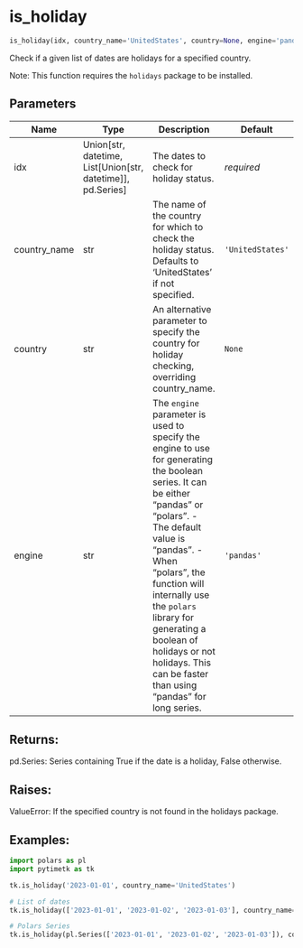 # is_holiday { #pytimetk.is_holiday }

```python
is_holiday(idx, country_name='UnitedStates', country=None, engine='pandas')
```

Check if a given list of dates are holidays for a specified country.

Note: This function requires the `holidays` package to be installed.

## Parameters {.doc-section .doc-section-parameters}

| Name         | Type                                                              | Description                                                                                                                                                                                                                                                                                                                                                           | Default          |
|--------------|-------------------------------------------------------------------|-----------------------------------------------------------------------------------------------------------------------------------------------------------------------------------------------------------------------------------------------------------------------------------------------------------------------------------------------------------------------|------------------|
| idx          | Union\[str, datetime, List\[Union\[str, datetime\]\], pd.Series\] | The dates to check for holiday status.                                                                                                                                                                                                                                                                                                                                | _required_       |
| country_name | str                                                               | The name of the country for which to check the holiday status. Defaults  to 'UnitedStates' if not specified.                                                                                                                                                                                                                                                          | `'UnitedStates'` |
| country      | str                                                               | An alternative parameter to specify the country for holiday checking,  overriding country_name.                                                                                                                                                                                                                                                                       | `None`           |
| engine       | str                                                               | The `engine` parameter is used to specify the engine to use for  generating the boolean series. It can be either "pandas" or "polars".   - The default value is "pandas".  - When "polars", the function will internally use the `polars` library    for generating a boolean of holidays or not holidays. This can be    faster than using "pandas" for long series. | `'pandas'`       |

## Returns: {.doc-section .doc-section-returns}

pd.Series:
    Series containing True if the date is a holiday, False otherwise.

## Raises: {.doc-section .doc-section-raises}

ValueError:
    If the specified country is not found in the holidays package.

## Examples: {.doc-section .doc-section-examples}

```python
import polars as pl
import pytimetk as tk

tk.is_holiday('2023-01-01', country_name='UnitedStates')
```

```python
# List of dates
tk.is_holiday(['2023-01-01', '2023-01-02', '2023-01-03'], country_name='UnitedStates')
```

```python
# Polars Series
tk.is_holiday(pl.Series(['2023-01-01', '2023-01-02', '2023-01-03']), country_name='UnitedStates')
```